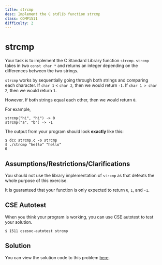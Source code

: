 ```yaml
---
title: strcmp
desc: Implement the C stdlib function strcmp
class: COMP1511
difficulty: 2
---
```


# strcmp

Your task is to implement the C Standard Library function `strcmp`. `strcmp` takes in two `const char *` and returns an integer depending on the differences between the two strings.

`strcmp` works by sequentially going through both strings and comparing each character.
If `char 1` < `char 2`, then we would return `-1`.
If `char 1 > char 2`, then we would return `1`.

However, If both strings equal each other, then we would return `0`.

For example,

```
strcmp("hi", "hi") -> 0
strcmp("a", "b") -> -1
```

The output from your program should look **exactly** like this:

```bash:~/1511-revision/strcmp
$ dcc strcmp.c -o strcmp
$ ./strcmp "hello" "hello"
0
```

## Assumptions/Restrictions/Clarifications

You should not use the library implementation of `strcmp` as that defeats the whole purpose of this exercise.

It is guaranteed that your function is only expected to return `0`, `1`, and `-1`.

## CSE Autotest

When you think your program is working, you can use CSE autotest to test your solution.

```bash:~/1511-revision/strcmp
$ 1511 csesoc-autotest strcmp
```

## Solution

You can view the solution code to this problem [here](https://github.com/Allynixtor/comp1511-23T3-problems/blob/main/solutions/strcmp/solution.c).
